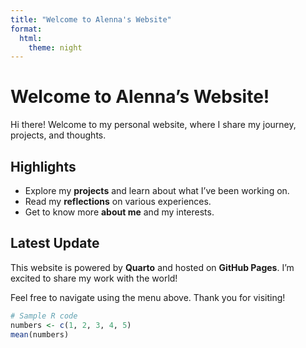 ```yaml
---
title: "Welcome to Alenna's Website"
format:
  html:
    theme: night
---
```


# Welcome to Alenna's Website!

Hi there! Welcome to my personal website, where I share my journey, projects, and thoughts.

## Highlights

-   Explore my **projects** and learn about what I've been working on.
-   Read my **reflections** on various experiences.
-   Get to know more **about me** and my interests.

## Latest Update

This website is powered by **Quarto** and hosted on **GitHub Pages**. I’m excited to share my work with the world!

Feel free to navigate using the menu above. Thank you for visiting!

```r
# Sample R code
numbers <- c(1, 2, 3, 4, 5)
mean(numbers)
```
